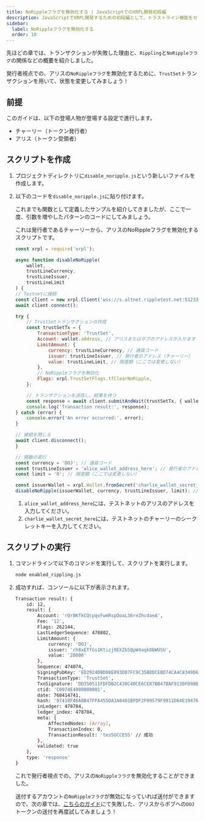 ```yaml
---
title: NoRippleフラグを無効化する | JavaScriptでのXRPL開発初段編
description: JavaScriptでXRPL開発するための初段編として、トラストライン機能をセットしたユーザのNoRippleフラグを無効化する方法を紹介しています。
sidebar:
  label: NoRippleフラグを無効化する
  order: 10
---
```



先ほどの章では、トランザクションが失敗した理由と、`Rippling`と`NoRippleフラグ`の関係などの概要を紹介しました。

発行者視点での、アリスの`NoRippleフラグ`を無効化するために、`TrustSet`トランザクションを用いて、状態を変更してみましょう！

## 前提

このガイドは、以下の登場人物が登場する設定で進行します。

- チャーリー（トークン発行者）
- アリス（トークン受領者）

## スクリプトを作成

<Steps>

1. プロジェクトディレクトリに`disable_noripple.js`という新しいファイルを作成します。
2. 以下のコードを`disable_noripple.js`に貼り付けます。

    これまでも関数として定義したサンプルを紹介してきましたが、ここで一度、引数を増やしたパターンのコードにしてみましょう。

    これは発行者であるチャーリーから、アリスのNoRippleフラグを無効化するスクリプトです。

    ```javascript
    const xrpl = require('xrpl');

    async function disableNoRipple(
        wallet,
        trustLineCurrency,
        trustLineIssuer,
        trustLineLimit
    ) {
    // Testnetに接続
    const client = new xrpl.Client('wss://s.altnet.rippletest.net:51233');
    await client.connect();

    try {
        // TrustSetトランザクションの作成
        const trustSetTx = {
            TransactionType: 'TrustSet',
            Account: wallet.address, // アリスまたはボブのアドレスが入ります
            LimitAmount: {
                currency: trustLineCurrency, // 通貨コード
                issuer: trustLineIssuer, // 発行者のアドレス（チャーリー）
                value: trustLineLimit, // 限度額（ここでは変更しない）
            },
            // NoRippleフラグを無効化
            Flags: xrpl.TrustSetFlags.tfClearNoRipple,
        };

        // トランザクションを送信し、結果を待つ
        const response = await client.submitAndWait(trustSetTx, { wallet });
        console.log('Transaction result:', response);
    } catch (error) {
        console.error('An error occurred:', error);
    }

    // 接続を閉じる
    await client.disconnect();
    }

    // 関数の実行
    const currency = 'DOJ'; // 通貨コード
    const trustLineIssuer = 'alice_wallet_address_here'; // 発行者のアドレス（チャーリー）
    const limit = '0'; // 限度額（ここでは変更しない）

    const issuerWallet = xrpl.Wallet.fromSecret('charlie_wallet_secret_here'); // アリスのシークレットキー
    disableNoRipple(issuerWallet, currency, trustLineIssuer, limit); // アリスのトラストライン情報を変更する
    ```

    1. `alice_wallet_address_here`には、テストネットのアリスのアドレスを入力してください。
    2. `charlie_wallet_secret_here`には、テストネットのチャーリーのシークレットキーを入力してください。
</Steps>

## スクリプトの実行

<Steps>

1. コマンドラインで以下のコマンドを実行して、スクリプトを実行します。

    ```bash
    node enabled_rippling.js
    ```

2. 成功すれば、コンソールに以下が表示されます。
    ```bash
    Transaction result: {
        id: 12,
        result: {
            Account: 'rQr8KfkCQcpqvFwmRspDoaL36reZhcdaeA',
            Fee: '12',
            Flags: 262144,
            LastLedgerSequence: 478802,
            LimitAmount: {
                currency: 'DOJ',
                issuer: 'rh8xETfGs1Ktizj9EXZb5QpW4aqk8bWUSU',
                value: '20000'
            },
            Sequence: 474074,
            SigningPubKey: 'ED2924DBD08E093DD7FC9C35B8DCEBD74CA4C8349D68D7BF566AD6C2533B8BB865',
            TransactionType: 'TrustSet',
            TxnSignature: 'DD350511FDFDB2C430C40CE6CE87B047BAF9130FD98634B8375955BE8863412ED8AB17C3E038D64B2C7805C088258E72861989ECD1280A7B4ABE718669694801',
            ctid: 'C0074E4000000001',
            date: 768414741,
            hash: '97418F46A8B47FFA455DA3A0401BFDF2F09579F9911D64E194768BECB4AC2DC3',
            inLedger: 478784,
            ledger_index: 478784,
            meta: {
                AffectedNodes: [Array],
                TransactionIndex: 0,
                TransactionResult: 'tesSUCCESS' // 成功
            },
            validated: true
        },
        type: 'response'
    }
    ```

    これで発行者視点での、アリスの`NoRippleフラグ`を無効化することができました。

    送付するアカウントの`NoRippleフラグ`が無効になっていれば送付ができますので、次の章では、[こちらのガイド](/beginners/javascript/failure-payment/)にて失敗した、アリスからボブへの`DOJ`トークンの送付を再度試してみましょう！
</Steps>



